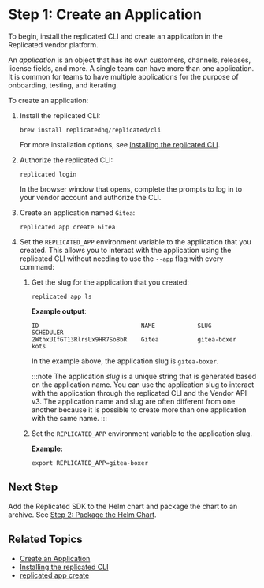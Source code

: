 # Step 1: Create an Application

To begin, install the replicated CLI and create an application in the Replicated vendor platform.

An _application_ is an object that has its own customers, channels, releases, license fields, and more. A single team can have more than one application. It is common for teams to have multiple applications for the purpose of onboarding, testing, and iterating.

To create an application:

1. Install the replicated CLI:

   ```
   brew install replicatedhq/replicated/cli
   ```
   For more installation options, see [Installing the replicated CLI](/reference/replicated-cli-installing).

1. Authorize the replicated CLI:

   ```
   replicated login
   ```
   In the browser window that opens, complete the prompts to log in to your vendor account and authorize the CLI.

1. Create an application named `Gitea`:

   ```
   replicated app create Gitea
   ```

1. Set the `REPLICATED_APP` environment variable to the application that you created. This allows you to interact with the application using the replicated CLI without needing to use the `--app` flag with every command:

   1. Get the slug for the application that you created:

      ```
      replicated app ls
      ```
      **Example output**:
      ```
      ID                             NAME            SLUG            SCHEDULER
      2WthxUIfGT13RlrsUx9HR7So8bR    Gitea           gitea-boxer     kots
      ```
      In the example above, the application slug is `gitea-boxer`.

      :::note
      The application _slug_ is a unique string that is generated based on the application name. You can use the application slug to interact with the application through the replicated CLI and the Vendor API v3. The application name and slug are often different from one another because it is possible to create more than one application with the same name.
      :::

   1. Set the `REPLICATED_APP` environment variable to the application slug.

      **Example:**

      ```
      export REPLICATED_APP=gitea-boxer
      ```

## Next Step

Add the Replicated SDK to the Helm chart and package the chart to an archive. See [Step 2: Package the Helm Chart](tutorial-embedded-cluster-package-chart).

## Related Topics

* [Create an Application](/vendor/vendor-portal-manage-app#create-an-application)
* [Installing the replicated CLI](/reference/replicated-cli-installing)
* [replicated app create](/reference/replicated-cli-app-create)